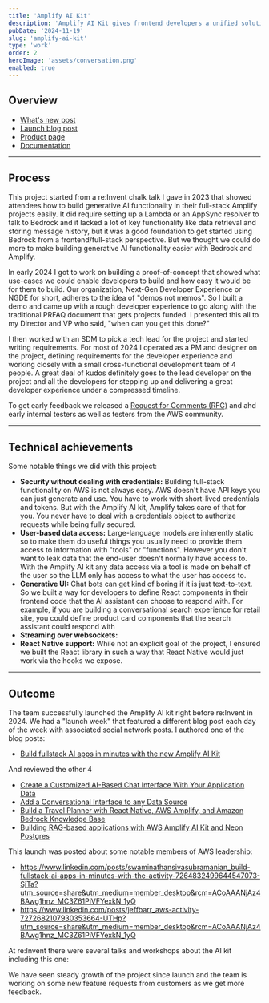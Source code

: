 ```yaml
---
title: 'Amplify AI Kit'
description: 'Amplify AI Kit gives frontend developers a unified solution for building AI-powered apps with TypeScript, no prior experience in cloud architecture or AI needed. Provision Amazon Bedrock, connect an LLM to your data, then use a frontend client and UI components to interact with your end users.'
pubDate: '2024-11-19'
slug: 'amplify-ai-kit'
type: 'work'
order: 2
heroImage: 'assets/conversation.png'
enabled: true
---
```



## Overview

<YouTube id="f-UeIlQ1tAI" />

* [What's new post](https://aws.amazon.com/about-aws/whats-new/2024/11/aws-amplify-full-stack-ai-kit-amazon-bedrock/)
* [Launch blog post](https://aws.amazon.com/blogs/mobile/build-fullstack-ai-apps-in-minutes-with-the-new-amplify-ai-kit/)
* [Product page](https://aws.amazon.com/amplify/ai/)
* [Documentation](https://docs.amplify.aws/react/ai/set-up-ai/)

---

## Process

This project started from a re:Invent chalk talk I gave in 2023 that showed attendees how to build generative AI functionality in their full-stack Amplify projects easily. It did require setting up a Lambda or an AppSync resolver to talk to Bedrock and it lacked a lot of key functionality like data retrieval and storing message history, but it was a good foundation to get started using Bedrock from a frontend/full-stack perspective. But we thought we could do more to make building generative AI functionality easier with Bedrock and Amplify.

In early 2024 I got to work on building a proof-of-concept that showed what use-cases we could enable developers to build
and how easy it would be for them to build. Our organization, Next-Gen Developer Experience or NGDE for short, adheres to the idea of "demos not memos". So I built a demo and came up with a rough developer experience to go along with the traditional PRFAQ document that gets projects funded. I presented this all to my Director and VP who said, "when can you get this done?" 

I then worked with an SDM to pick a tech lead for the project and started writing requirements. For most of 2024 I operated as a PM and designer on the project, defining requirements for the developer experience and working closely with a small cross-functional development team of 4 people. A great deal of kudos definitely goes to the lead developer on the project and all the developers for stepping up and delivering a great developer experience under a compressed timeline. 

To get early feedback we released a [Request for Comments (RFC)](https://github.com/aws-amplify/amplify-ui/issues/5773) and ahd early internal testers as well as testers from the AWS community. 

---

## Technical achievements

Some notable things we did with this project:

* **Security without dealing with credentials:**  Building full-stack functionality on AWS is not always easy. AWS doesn't have API keys you can just generate and use. You have to work with short-lived credentials and tokens. But with the Amplify AI kit, Amplify takes care of that for you. You never have to deal with a credentials object to authorize requests while being fully secured. 
* **User-based data access:** Large-language models are inherently static so to make them do useful things you usually need to provide them access to information with "tools" or "functions". However you don't want to leak data that the end-user doesn't normally have access to. With the Amplify AI kit any data access via a tool is made on behalf of the user so the LLM only has access to what the user has access to. 
* **Generative UI:** Chat bots can get kind of boring if it is just text-to-text. So we built a way for developers to define React components in their frontend code that the AI assistant can choose to respond with. For example, if you are building a conversational search experience for retail site, you could define product card components that the search assistant could respond with
* **Streaming over websockets:**
* **React Native support:** While not an explicit goal of the project, I ensured we built the React library in such a way that React Native would just work via the hooks we expose. 


---


## Outcome

The team successfully launched the Amplify AI kit right before re:Invent in 2024. We had a "launch week" that featured a different blog post each day of the week with associated social network posts. I authored one of the blog posts:

* [Build fullstack AI apps in minutes with the new Amplify AI Kit](https://aws.amazon.com/blogs/mobile/build-fullstack-ai-apps-in-minutes-with-the-new-amplify-ai-kit/)

And reviewed the other 4

* [Create a Customized AI-Based Chat Interface With Your Application Data](https://aws.amazon.com/blogs/mobile/create-a-customized-ai-based-chat-interface-with-your-application-data/)
* [Add a Conversational Interface to any Data Source](https://aws.amazon.com/blogs/mobile/add-a-conversational-interface-to-any-data-source/)
* [Build a Travel Planner with React Native, AWS Amplify, and Amazon Bedrock Knowledge Base](https://aws.amazon.com/blogs/mobile/building-a-personalized-travel-planner-with-amazon-bedrocks-knowledge-bases-and-rag/)
* [Building RAG-based applications with AWS Amplify AI Kit and Neon Postgres](https://aws.amazon.com/blogs/mobile/building-rag-based-applications-with-aws-amplify-ai-kit-and-neon-postgres/)

This launch was posted about some notable members of AWS leadership:
* https://www.linkedin.com/posts/swaminathansivasubramanian_build-fullstack-ai-apps-in-minutes-with-the-activity-7264832499644547073-SjTa?utm_source=share&utm_medium=member_desktop&rcm=ACoAAANjAz4BAwg1hnz_MC3Z61PiVFYexkN_1yQ
* https://www.linkedin.com/posts/jeffbarr_aws-activity-7272682107930353664-UTHp?utm_source=share&utm_medium=member_desktop&rcm=ACoAAANjAz4BAwg1hnz_MC3Z61PiVFYexkN_1yQ

At re:Invent there were several talks and workshops about the AI kit including this one:

<YouTube id="IP2-saNpYsQ" />

We have seen steady growth of the project since launch and the team is working on some new feature requests from customers as we get more feedback. 

<YouTube id="yO3Np7t9Dik" />
<YouTube id="Q7WMOhRILxo" />


